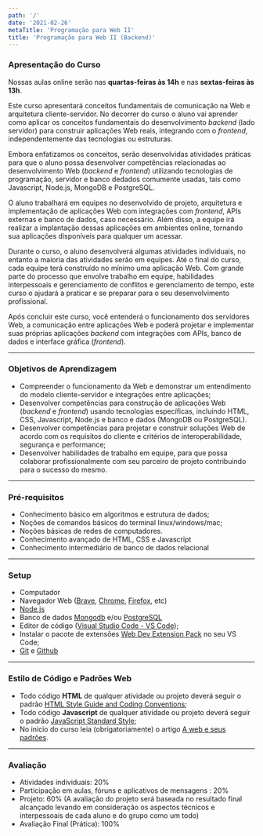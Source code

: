 ```yaml
---
path: '/'
date: '2021-02-26'
metaTitle: 'Programação para Web II'
title: 'Programação para Web II (Backend)'
---
```



### Apresentação do Curso

<InfoMessage showIcon>
Nossas aulas online serão nas <b>quartas-feiras às 14h</b> e nas <b>sextas-feiras às 13h</b>.
</InfoMessage>

Este curso apresentará conceitos fundamentais de comunicação na Web e arquitetura cliente-servidor. No decorrer do curso o aluno vai aprender como aplicar os conceitos fundamentais do desenvolvimento _backend_ (lado servidor) para construir aplicações Web reais, integrando com o _frontend_, independentemente das tecnologias ou estruturas.

Embora enfatizamos os conceitos, serão desenvolvidas atividades práticas para que o aluno possa desenvolver competências relacionadas ao desenvolvimento Web (_backend_ e _frontend_) utilizando tecnologias de programação, servidor e banco dedados comumente usadas, tais como Javascript, Node.js, MongoDB e PostgreSQL.

O aluno trabalhará em equipes no desenvolvido de projeto, arquitetura e implementação de aplicações Web com integrações com _frontend_, APIs externas e banco de dados, caso necessário. Além disso, a equipe irá realizar a implantação dessas aplicações em ambientes online, tornando sua aplicações disponíveis para qualquer um acessar.

Durante o curso, o aluno desenvolverá algumas atividades individuais, no entanto a maioria das atividades serão em equipes. Até o final do curso, cada equipe terá construído no mínimo uma aplicação Web. Com grande parte do processo que envolve trabalho em equipe, habilidades interpessoais e gerenciamento de conflitos e gerenciamento de tempo, este curso o ajudará a praticar e se preparar para o seu desenvolvimento profissional.

Após concluir este curso, você entenderá o funcionamento dos servidores Web, a comunicação entre aplicações Web e poderá projetar e implementar suas próprias aplicações _backend_ com integrações com APIs, banco de dados e interface gráfica (_frontend_).

---

### Objetivos de Aprendizagem

- Compreender o funcionamento da Web e demonstrar um entendimento do modelo cliente-servidor e integrações entre aplicações;
- Desenvolver competências para construção de aplicações Web (_backend_ e _frontend_) usando tecnologias específicas, incluindo HTML, CSS, Javascript, Node.js e banco e dados (MongoDB ou PostgreSQL).
- Desenvolver competências para projetar e construir soluções Web de acordo com os requisitos do cliente e critérios de interoperabilidade, segurança e performance;
- Desenvolver habilidades de trabalho em equipe, para que possa colaborar profissionalmente com seu parceiro de projeto contribuindo para o sucesso do mesmo.

---

### Pré-requisitos

- Conhecimento básico em algoritmos e estrutura de dados;
- Noções de comandos básicos do terminal linux/windows/mac;
- Noções básicas de redes de computadores.
- Conhecimento avançado de HTML, CSS e Javascript
- Conhecimento intermediário de banco de dados relacional

---

### Setup

- Computador
- Navegador Web (<a href="https://brave.com/" target="_blank">Brave</a>,
  <a href="https://www.google.com/intl/pt-BR/chrome/" target="_blank">Chrome</a>, <a href="https://www.mozilla.org/en-US/firefox/new/" target="_blank">Firefox</a>, etc)
- <a href="https://nodejs.org/pt-br/download" target="_blank">Node.js</a>
- Banco de dados <a href="https://www.mongodb.com/" target="_blank">Mongodb</a> e/ou <a href="https://www.postgresql.org/" target="_blank">PostgreSQL</a>
- Editor de código (<a href="https://code.visualstudio.com/" target="_blank">Visual Studio Code - VS Code</a>);
- Instalar o pacote de extensões <a href="https://marketplace.visualstudio.com/items?itemName=jesielviana.web-dev-extension-pack" target="_blank">Web Dev Extension Pack</a> no seu VS Code;
- <a href="https://git-scm.com/" target="_blank">Git</a> e <a href="https://github.com/" target="_blank">Github</a>

---

### Estilo de Código e Padrões Web

- Todo código **HTML** de qualquer atividade ou projeto deverá
  seguir o padrão [HTML Style Guide and Coding Conventions](https://www.w3schools.com/html/html5_syntax.asp);
- Todo código **Javascript** de qualquer atividade ou projeto deverá
  seguir o padrão [JavaScript Standard Style](https://standardjs.com/);
- No início do curso leia (obrigatoriamente) o artigo
  [A web e seus padrões](https://developer.mozilla.org/pt-BR/docs/Aprender/Getting_started_with_the_web/A_web_e_seus_padr%C3%B5es).

---

### Avaliação

- Atividades individuais: 20%
- Participação em aulas, fóruns e aplicativos de mensagens : 20%
- Projeto: 60% (A avaliação do projeto será baseada no resultado final alcançado levando em consideração os aspectos técnicos e interpessoais de cada aluno e do grupo como um todo)
- Avaliação Final (Prática): 100%
